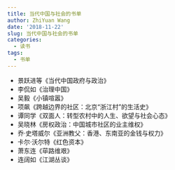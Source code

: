 ```yaml
---
title: 当代中国与社会的书单
author: ZhiYuan Wang
date: '2018-11-22'
slug: 当代中国与社会的书单
categories:
  - 读书
tags:
  - 书单
---
```


- 景跃进等《当代中国政府与政治》
- 李侃如《治理中国》
- 吴毅《小镇喧嚣》
- 项飙《跨越边界的社区：北京“浙江村”的生活史》
- 谭同学《双面人：转型农村中的人生、欲望与社会心态》
- 吴晓林《房权政治：中国城市社区的业主维权》
- 乔·史塔威尔《亚洲教父：香港、东南亚的金钱与权力》
- 卡尔·沃尔特《红色资本》
- 萧东连《荜路维艰》
- 连阔如《江湖丛谈》
